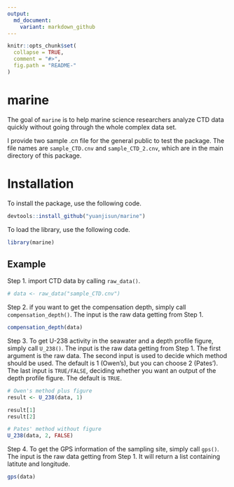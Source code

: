 ```yaml
---
output:
  md_document:
    variant: markdown_github
---
```


<!-- README.md is generated from README.Rmd. Please edit that file -->

```r
knitr::opts_chunk$set(
  collapse = TRUE,
  comment = "#>",
  fig.path = "README-"
)
```

# marine

The goal of `marine` is to help marine science researchers analyze CTD data quickly without going through the whole complex data set.

I provide two sample .cn file for the general public to test the package. The file names are `sample_CTD.cnv` and `sample_CTD_2.cnv`, which are in the main directory of this package.

# Installation
To install the package, use the following code.
```r
devtools::install_github("yuanjisun/marine")
```

To load the library, use the following code.
```r
library(marine)
```

## Example

Step 1. import CTD data by calling `raw_data()`.
```r
# data <- raw_data("sample_CTD.cnv")
```

Step 2. if you want to get the compensation depth, simply call `compensation_depth()`. The input is the raw data getting from Step 1.
```r
compensation_depth(data)
```

Step 3. To get U-238 activity in the seawater and a depth profile figure, simply call `U_238()`. The input is the raw data getting from Step 1. The first argument is the raw data. The second input is used to decide which method should be used. The default is 1 (Owen's), but you can choose 2 (Pates'). The last input is `TRUE/FALSE`, deciding whether you want an output of the depth profile figure. The default is `TRUE`.
```r
# Owen's method plus figure
result <- U_238(data, 1)

result[1]
result[2]

# Pates' method without figure
U_238(data, 2, FALSE)
```

Step 4. To get the GPS information of the sampling site, simply call `gps()`. The input is the raw data getting from Step 1. It will return a list containing latitute and longitude.
```r
gps(data)
```

